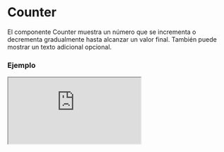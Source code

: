 # Counter

El componente Counter muestra un número que se incrementa o decrementa gradualmente hasta alcanzar un valor final. También puede mostrar un texto adicional opcional.


### Ejemplo

<Iframe minHeightIframe="30dvh" src="https://fenextjs-component-storybook.vercel.app/iframe.html?args=&id=counter-counter--index&viewMode=story" />

### Importacion

Para importar el componente Counter, se puede hacer desde fenextjs

```tsx copy
import { Counter } from "fenextjs";
```

### Parametros

| Parametro | Tipo | Requerido | Default | Descripcion |
| --------- | ---- | --------- | ------- | ----------- |
| number | number | sí | 0 | El número que se mostrará y que será incrementado o decrementado gradualmente. |
| text | ReactNode | no | undefined | Texto adicional que se puede mostrar junto con el contador. |
| time | number | no | 1000 | Tiempo en milisegundos para alcanzar el número final. |
| decimal | number | no | 2 | Cantidad de decimales a mostrar en el número. |
| parseNumber | (n: number) =\> ReactNode | no | parseNumberCount | Función personalizada para formatear el número antes de mostrarlo. |
| className | string | no | '' | Clase CSS para personalizar el contenedor del componente. |
| classNameNumber | string | no | '' | Clase CSS para personalizar la apariencia del número. |
| classNameText | string | no | '' | Clase CSS para personalizar la apariencia del texto. |

### Storybook

Para ver el storybook del componente lo puede hacer con este [link](https://fenextjs-component-storybook.vercel.app/?path=/story/counter-counter--index)

### Usos

- Básico

```tsx copy
<Counter number={100} />
```

- Counter con texto adicional

```tsx copy
<Counter number={100} text="Progreso" />
```

- Counter con tiempo personalizado

```tsx copy
<Counter number={500} time={2000} />
```

